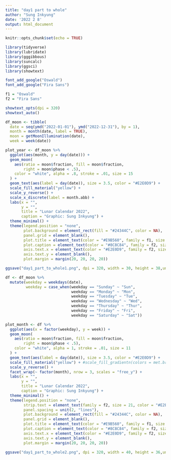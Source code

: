 ```yaml
---
title: "day1 part to whole"
author: "Sung Inkyung"
date: '2022 2 8'
output: html_document
---
```


```r
knitr::opts_chunk$set(echo = TRUE)
```

```r
library(tidyverse)
library(lubridate)
library(gggibbous)
library(suncalc)
library(ggsci)
library(showtext)

font_add_google("Oswald")
font_add_google("Fira Sans")

f1 = "Oswald"
f2 = "Fira Sans"

showtext_opts(dpi = 320)
showtext_auto()
```

```r
df_moon <- tibble(
  date = seq(ymd("2022-01-01"), ymd("2022-12-31"), by = 1),
  month = month(date, label = TRUE),
  moon = getMoonIllumination(date),
  week = week(date)) 

plot_year <- df_moon %>% 
  ggplot(aes(month, y = day(date))) +
  geom_moon(
    aes(ratio = moon$fraction, fill = moon$fraction, 
        right = moon$phase < .5),
    color = "white", alpha = .8, stroke = .01, size = 15
  ) +
  geom_text(aes(label = day(date)), size = 3.5, color = "#E2E0D9") +
  scale_fill_material("yellow") + 
  scale_y_reverse() +
  scale_x_discrete(label = month.abb) +
  labs(x = "",
       y = "",
       title = "Lunar Calendar 2022",
       caption = "Graphic: Sung Inkyung") +
  theme_minimal() +
  theme(legend.position = "none",
        plot.background = element_rect(fill = "#24344C", color = NA), 
        panel.grid = element_blank(),
        plot.title = element_text(color = "#E9B560", family = f1, size = 36, face = "bold", hjust = 0.5, margin = margin(b = 15)), 
        plot.caption = element_text(color = "#8C8C84", family = f2, size = 13, hjust = 0.5),
        axis.text.x = element_text(color = "#E2E0D9", family = f2, size = 12),
        axis.text.y = element_blank(),
        plot.margin = margin(20, 20, 20, 20))

ggsave("day1_part_to_whole1.png", dpi = 320, width = 30, height = 38,units = "cm")
```

```r
df <- df_moon %>% 
  mutate(weekday = weekdays(date),
         weekday = case_when(weekday == "Sunday" ~ "Sun",
                             weekday == "Monday" ~ "Mon",
                             weekday == "Tuesday" ~ "Tue",
                             weekday == "Wednesday" ~ "Wed",
                             weekday == "Thursday" ~ "Thur",
                             weekday == "Friday" ~ "Fri",
                             weekday == "Saturday" ~ "Sat"))
```

```r
plot_month <- df %>% 
  ggplot(aes(x = factor(weekday), y = week)) +
  geom_moon(
    aes(ratio = moon$fraction, fill = moon$fraction, 
        right = moon$phase < .5),
    color = "white", alpha = 1, stroke = .01, size = 11
  ) +
  geom_text(aes(label = day(date)), size = 3.5, color = "#E2E0D9") +
  scale_fill_material("yellow") + #scale_fill_gradientn(colors = met.brewer("OKeeffe2")) +
  scale_y_reverse() +
  facet_wrap(~ factor(month), nrow = 3, scales = "free_y") +
  labs(x = "",
       y = "",
       title = "Lunar Calendar 2022",
       caption = "Graphic: Sung Inkyung") +
  theme_minimal() +
  theme(legend.position = "none",
        strip.text = element_text(family = f2, size = 21, color = "#E2E0D9", face = "bold", hjust = 0.5, margin = margin(b = 15)),
        panel.spacing = unit(2, "lines"),
        plot.background = element_rect(fill = "#24344C", color = NA), 
        panel.grid = element_blank(),
        plot.title = element_text(color = "#E9B560", family = f1, size = 36, face = "bold", hjust = 0.5, margin = margin(b = 25)), 
        plot.caption = element_text(color = "#8C8C84", family = f2, size = 13, hjust = 0.5, margin = margin(t = 25)),
        axis.text.x = element_text(color = "#E2E0D9", family = f2, size = 12, margin = margin(t = 10)),
        axis.text.y = element_blank(),
        plot.margin = margin(20, 20, 20, 20))

ggsave("day1_part_to_whole2.png", dpi = 320, width = 40, height = 36,units = "cm")
```
